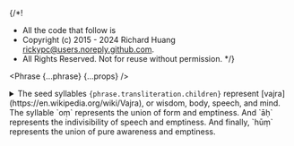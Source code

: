 {/*!
 * All the code that follow is
 * Copyright (c) 2015 - 2024 Richard Huang <rickypc@users.noreply.github.com>.
 * All Rights Reserved. Not for reuse without permission.
 */}


<Phrase {...phrase} {...props} />

<details>
  <summary>
    The seed syllables <code>{phrase.transliteration.children}</code> represent [vajra](https://en.wikipedia.org/wiki/Vajra), or wisdom, body, speech, and mind.
    The syllable `oṃ` represents the union of form and emptiness.
    And `āḥ` represents the indivisibility of speech and emptiness.
    And finally, `hūṃ` represents the union of pure awareness and emptiness.
  </summary>
  <div>
    <MultiLingual {...phrase} />
  </div>
</details>
